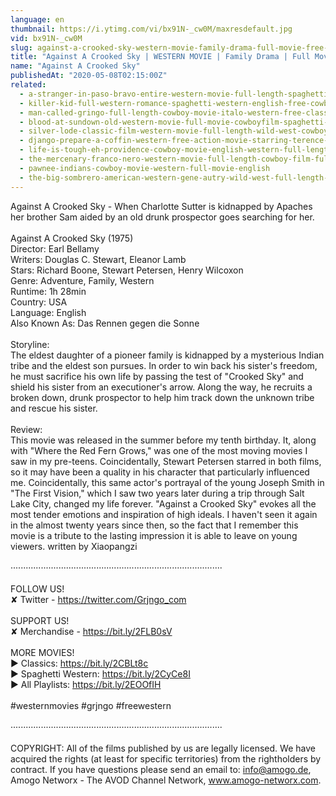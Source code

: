 ```yaml
---
language: en
thumbnail: https://i.ytimg.com/vi/bx91N-_cw0M/maxresdefault.jpg
vid: bx91N-_cw0M
slug: against-a-crooked-sky-western-movie-family-drama-full-movie-free-cowboy-film-free-movie
title: "Against A Crooked Sky | WESTERN MOVIE | Family Drama | Full Movie | Free Cowboy Film | Free Movie"
name: "Against A Crooked Sky"
publishedAt: "2020-05-08T02:15:00Z"
related:
  - a-stranger-in-paso-bravo-entire-western-movie-full-length-spaghetti-western-wild-west
  - killer-kid-full-western-romance-spaghetti-western-english-free-cowboy-film
  - man-called-gringo-full-length-cowboy-movie-italo-western-free-classic-movie
  - blood-at-sundown-old-western-movie-full-movie-cowboyfilm-spaghetti-western-english
  - silver-lode-classic-film-western-movie-full-length-wild-west-cowboy-movies-free-film
  - django-prepare-a-coffin-western-free-action-movie-starring-terence-hill-full-cowboy-film
  - life-is-tough-eh-providence-cowboy-movie-english-western-full-length
  - the-mercenary-franco-nero-western-movie-full-length-cowboy-film-full-movie
  - pawnee-indians-cowboy-movie-western-full-movie-english
  - the-big-sombrero-american-western-gene-autry-wild-west-full-length-english
---
```


Against A Crooked Sky - When Charlotte Sutter is kidnapped by Apaches her brother Sam aided by an old drunk prospector goes searching for her.<br />
<br />
Against A Crooked Sky (1975)<br />
Director: Earl Bellamy<br />
Writers: Douglas C. Stewart, Eleanor Lamb<br />
Stars: Richard Boone, Stewart Petersen, Henry Wilcoxon<br />
Genre: Adventure, Family, Western<br />
Runtime: 1h 28min<br />
Country: USA<br />
Language: English<br />
Also Known As: Das Rennen gegen die Sonne<br />
<br />
Storyline:<br />
The eldest daughter of a pioneer family is kidnapped by a mysterious Indian tribe and the eldest son pursues. In order to win back his sister's freedom, he must sacrifice his own life by passing the test of "Crooked Sky" and shield his sister from an executioner's arrow. Along the way, he recruits a broken down, drunk prospector to help him track down the unknown tribe and rescue his sister.<br />
<br />
Review:<br />
This movie was released in the summer before my tenth birthday. It, along with "Where the Red Fern Grows," was one of the most moving movies I saw in my pre-teens. Coincidentally, Stewart Petersen starred in both films, so it may have been a quality in his character that particularly influenced me. Coincidentally, this same actor's portrayal of the young Joseph Smith in "The First Vision," which I saw two years later during a trip through Salt Lake City, changed my life forever. "Against a Crooked Sky" evokes all the most tender emotions and inspiration of high ideals. I haven't seen it again in the almost twenty years since then, so the fact that I remember this movie is a tribute to the lasting impression it is able to leave on young viewers. written by Xiaopangzi<br />
<br />
····················································································<br />
<br />
FOLLOW US!<br />
✘ Twitter - https://twitter.com/Grjngo_com<br />
<br />
SUPPORT US!<br />
✘ Merchandise - https://bit.ly/2FLB0sV<br />
<br />
MORE MOVIES! <br />
► Classics: https://bit.ly/2CBLt8c <br />
► Spaghetti Western: https://bit.ly/2CyCe8I <br />
► All Playlists: https://bit.ly/2EOOfIH <br />
<br />
#westernmovies #grjngo #freewestern<br />
<br />
····················································································<br />
<br />
COPYRIGHT: All of the films published by us are legally licensed. We have acquired the rights (at least for specific territories) from the rightholders by contract. If you have questions please send an email to: info@amogo.de, Amogo Networx - The AVOD Channel Network, www.amogo-networx.com.